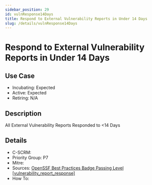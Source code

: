 ```yaml
---
sidebar_position: 29
id: vulnResponse14Days
title: Respond to External Vulnerability Reports in Under 14 Days
slug: /details/vulnResponse14Days
---
```


# Respond to External Vulnerability Reports in Under 14 Days

## Use Case

- Incubating: Expected
- Active: Expected
- Retiring: N/A

## Description

All External Vulnerability Reports Responded to <14 Days

## Details

- C-SCRM: 
- Priority Group: P7
- Mitre: 
- Sources: [OpenSSF Best Practices Badge Passing Level [vulnerability_report_response]](https://www.bestpractices.dev/en/criteria#0.vulnerability_report_response)
- How To: 

